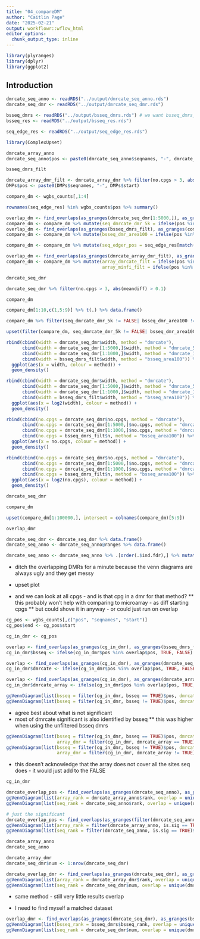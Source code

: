 ```yaml
---
title: "04_compareDM"
author: "Caitlin Page"
date: "2025-02-21"
output: workflowr::wflow_html
editor_options:
  chunk_output_type: inline
---
```


```r
library(plyranges)
library(dplyr)
library(ggplot2)
```


## Introduction
```r
dmrcate_seq_anno <- readRDS("../output/dmrcate_seq_anno.rds")
dmrcate_seq_dmr <- readRDS("../output/dmrcate_seq_dmr.rds")

bsseq_dmrs <- readRDS("../output/bsseq_dmrs.rds") # we want bsseq_dmrs_filt # abs(areaStat) > 100
bsseq_res <- readRDS("../output/bsseq_res.rds")
```

```r
seq_edge_res <- readRDS("../output/seq_edge_res.rds")
```

```r
library(ComplexUpset)
```
```r
dmrcate_array_anno
dmrcate_seq_anno$pos <- paste0(dmrcate_seq_anno$seqnames, "-", dmrcate_seq_anno$start)
```
```r
bsseq_dmrs_filt
```
```r
dmrcate_array_dmr_filt <- dmrcate_array_dmr %>% filter(no.cpgs > 3, abs(meandiff) > 0.1)
DMPs$pos <- paste0(DMPs$seqnames, "-", DMPs$start)
```

```r
compare_dm <- wgbs_counts[,1:4]
```
```r
rownames(seq_edge_res) %in% wgbs_counts$pos %>% summary()
```

```r
overlap_dm <- find_overlaps(as_granges(dmrcate_seq_dmr[1:5000,]), as_granges(compare_dm)) %>% data.frame()
compare_dm <- compare_dm %>% mutate(seq_dmrcate_dmr_5k = ifelse(pos %in% overlap_dm$pos, TRUE, FALSE))
overlap_dm <- find_overlaps(as_granges(bsseq_dmrs_filt), as_granges(compare_dm)) %>% data.frame()
compare_dm <- compare_dm %>% mutate(bsseq_dmr_area100 = ifelse(pos %in% overlap_dm$pos, TRUE, FALSE))

compare_dm <- compare_dm %>% mutate(seq_edger_pos = seq_edge_res[match(.$pos, rownames(seq_edge_res)), "signif.05"])

overlap_dm <- find_overlaps(as_granges(dmrcate_array_dmr_filt), as_granges(compare_dm)) %>% data.frame()
compare_dm <- compare_dm %>% mutate(array_dmrcate_filt = ifelse(pos %in% overlap_dm$pos, TRUE, FALSE),
                                    array_minfi_filt = ifelse(pos %in% DMPs[1:10000,]$pos, TRUE, FALSE))
```

```r
dmrcate_seq_dmr
```
```r
dmrcate_seq_dmr %>% filter(no.cpgs > 3, abs(meandiff) > 0.1)
```

```r
compare_dm 
```
```r
compare_dm[1:10,c(1,5:9)] %>% t(.) %>% data.frame()
```
```r
compare_dm %>% filter(seq_dmrcate_dmr_5k != FALSE| bsseq_dmr_area100 != FALSE| seq_edger_pos != FALSE| array_dmrcate_filt != FALSE| array_minfi_filt != FALSE)
```

```r
upset(filter(compare_dm, seq_dmrcate_dmr_5k != FALSE| bsseq_dmr_area100 != FALSE| seq_edger_pos != FALSE| array_dmrcate_filt != FALSE| array_minfi_filt != FALSE), intersect = colnames(compare_dm)[5:9])
```
```r
rbind(cbind(width = dmrcate_seq_dmr$width, method = "dmrcate"),
      cbind(width = dmrcate_seq_dmr[1:5000,]$width, method = "dmrcate_5k"),
      cbind(width = dmrcate_seq_dmr[1:1000,]$width, method = "dmrcate_1k"),
      cbind(width = bsseq_dmrs_filt$width, method = "bsseq_area100")) %>% data.frame() %>% mutate(width = as.double(width)) %>%
  ggplot(aes(x = width, colour = method)) +
  geom_density()

rbind(cbind(width = dmrcate_seq_dmr$width, method = "dmrcate"),
      cbind(width = dmrcate_seq_dmr[1:5000,]$width, method = "dmrcate_5k"),
      cbind(width = dmrcate_seq_dmr[1:1000,]$width, method = "dmrcate_1k"),
      cbind(width = bsseq_dmrs_filt$width, method = "bsseq_area100")) %>% data.frame() %>% mutate(width = as.double(width)) %>%
  ggplot(aes(x = log2(width), colour = method)) +
  geom_density()
```

```r
rbind(cbind(no.cpgs = dmrcate_seq_dmr$no.cpgs, method = "dmrcate"),
      cbind(no.cpgs = dmrcate_seq_dmr[1:5000,]$no.cpgs, method = "dmrcate_5k"),
      cbind(no.cpgs = dmrcate_seq_dmr[1:1000,]$no.cpgs, method = "dmrcate_1k"),
      cbind(no.cpgs = bsseq_dmrs_filt$n, method = "bsseq_area100")) %>% data.frame() %>% mutate(no.cpgs = as.double(no.cpgs)) %>%
  ggplot(aes(x = no.cpgs, colour = method)) +
  geom_density()

rbind(cbind(no.cpgs = dmrcate_seq_dmr$no.cpgs, method = "dmrcate"),
      cbind(no.cpgs = dmrcate_seq_dmr[1:5000,]$no.cpgs, method = "dmrcate_5k"),
      cbind(no.cpgs = dmrcate_seq_dmr[1:1000,]$no.cpgs, method = "dmrcate_1k"),
      cbind(no.cpgs = bsseq_dmrs_filt$n, method = "bsseq_area100")) %>% data.frame() %>% mutate(no.cpgs = as.double(no.cpgs)) %>%
  ggplot(aes(x = log2(no.cpgs), colour = method)) +
  geom_density()
```

```r
dmrcate_seq_dmr
```

```r
compare_dm
```

```r
upset(compare_dm[1:100000,], intersect = colnames(compare_dm)[5:9])
```

```r
overlap_dmr
```


```r
dmrcate_seq_dmr <- dmrcate_seq_dmr %>% data.frame()
dmrcate_seq_anno <- dmrcate_seq_anno@ranges %>% data.frame()
```
```r
dmrcate_seq_anno <- dmrcate_seq_anno %>% .[order(.$ind.fdr),] %>% mutate(rank = 1:n())
```


* ditch the overlapping DMRs for a minute because the venn diagrams are always ugly and they get messy

* upset plot
* and we can look at all cpgs - and is that cpg in a dmr for that method?
** this probably won't help with comparing to microarray - as diff starting cpgs
** but could shove it in anyway - or could just run on overlap

```r
cg_pos <- wgbs_counts[,c("pos", "seqnames", "start")]
cg_pos$end <- cg_pos$start
```
```r
cg_in_dmr <- cg_pos
```
```r
overlap <- find_overlaps(as_granges(cg_in_dmr), as_granges(bsseq_dmrs_filt)) %>% data.frame()
cg_in_dmr$bsseq <- ifelse(cg_in_dmr$pos %in% overlap$pos, TRUE, FALSE)

overlap <- find_overlaps(as_granges(cg_in_dmr), as_granges(dmrcate_seq_dmr)) %>% data.frame()
cg_in_dmr$dmrcate <- ifelse(cg_in_dmr$pos %in% overlap$pos, TRUE, FALSE)

overlap <- find_overlaps(as_granges(cg_in_dmr), as_granges(dmrcate_array_dmr)) %>% data.frame()
cg_in_dmr$dmrcate_array <- ifelse(cg_in_dmr$pos %in% overlap$pos, TRUE, FALSE)
```
```r
ggVennDiagram(list(bsseq = filter(cg_in_dmr, bsseq == TRUE)$pos, dmrcate = filter(cg_in_dmr, dmrcate == TRUE)$pos))
ggVennDiagram(list(bsseq = filter(cg_in_dmr, bsseq != TRUE)$pos, dmrcate = filter(cg_in_dmr, dmrcate != TRUE)$pos))
```
* agree best about what is not significant
* most of dmrcate significant is also identified by bsseq
** this was higher when using the unfiltered bsseq dmrs 

```r
ggVennDiagram(list(bsseq = filter(cg_in_dmr, bsseq == TRUE)$pos, dmrcate = filter(cg_in_dmr, dmrcate == TRUE)$pos, 
                   array_dmr = filter(cg_in_dmr, dmrcate_array == TRUE)$pos))
ggVennDiagram(list(bsseq = filter(cg_in_dmr, bsseq != TRUE)$pos, dmrcate = filter(cg_in_dmr, dmrcate != TRUE)$pos, 
                   array_dmr = filter(cg_in_dmr, dmrcate_array != TRUE)$pos))
```
* this doesn't acknowledge that the array does not cover all the sites seq does - it would just add to the FALSE
```r
cg_in_dmr
```



##################################################

```r
dmrcate_overlap_pos <- find_overlaps(as_granges(dmrcate_seq_anno), as_granges(dmrcate_array_anno), maxgap = 2) %>% data.frame()
ggVennDiagram(list(array_rank = dmrcate_array_anno$rank, overlap = unique(dmrcate_overlap_pos$rank.y)))
ggVennDiagram(list(seq_rank = dmrcate_seq_anno$rank, overlap = unique(dmrcate_overlap_pos$rank.x)))

# just the significant
dmrcate_overlap_pos <- find_overlaps(as_granges(filter(dmrcate_seq_anno, is.sig == TRUE)), as_granges(filter(dmrcate_array_anno, is.sig == TRUE)), maxgap = 2) %>% data.frame()
ggVennDiagram(list(array_rank = filter(dmrcate_array_anno, is.sig == TRUE)$rank, overlap = unique(dmrcate_overlap_pos$rank.y)))
ggVennDiagram(list(seq_rank = filter(dmrcate_seq_anno, is.sig == TRUE)$rank, overlap = unique(dmrcate_overlap_pos$rank.x)))
```



```r
dmrcate_array_anno
dmrcate_seq_anno
```

```r
dmrcate_array_dmr
dmrcate_seq_dmr$num <- 1:nrow(dmrcate_seq_dmr)
```

```r
dmrcate_overlap_dmr <- find_overlaps(as_granges(dmrcate_seq_dmr), as_granges(dmrcate_array_dmr)) %>% data.frame()
ggVennDiagram(list(array_rank = dmrcate_array_dmr$rank, overlap = unique(dmrcate_overlap_dmr$rank)))
ggVennDiagram(list(seq_rank = dmrcate_seq_dmr$num, overlap = unique(dmrcate_overlap_dmr$num)))
```

* same method - still very little results overlap

* I need to find myself a matched dataset


#########

```r
overlap_dmr <- find_overlaps(as_granges(dmrcate_seq_dmr), as_granges(bsseq_dmrs)) %>% data.frame()
ggVennDiagram(list(bsseq_rank = bsseq_dmrs$bsseq_rank, overlap = unique(overlap_dmr$bsseq_rank)))
ggVennDiagram(list(seq_rank = dmrcate_seq_dmr$num, overlap = unique(dmrcate_overlap_dmr$num)))
```

